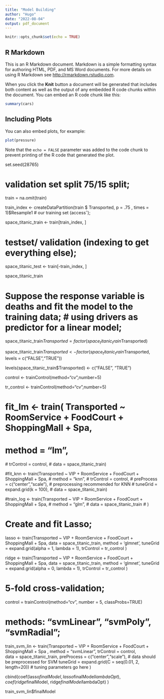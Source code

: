 ```yaml
---
title: "Model Building"
author: "Hugo"
date: "2022-08-04"
output: pdf_document
---
```


```r
knitr::opts_chunk$set(echo = TRUE)
```

## R Markdown

This is an R Markdown document. Markdown is a simple formatting syntax for authoring HTML, PDF, and MS Word documents. For more details on using R Markdown see <http://rmarkdown.rstudio.com>.

When you click the **Knit** button a document will be generated that includes both content as well as the output of any embedded R code chunks within the document. You can embed an R code chunk like this:

```r
summary(cars)
```

## Including Plots

You can also embed plots, for example:

```r
plot(pressure)
```

Note that the `echo = FALSE` parameter was added to the code chunk to prevent printing of the R code that generated the plot.


set.seed(28765)

# validation set split 75/15 split;

train = na.omit(train)

train_index <- createDataPartition(train $ Transported, p = .75 , times = 1)$Resample1 # our training set (accessˆ);

space_titanic_train <- train[train_index, ]

# testset/ validation (indexing to get everything else);

space_titanic_test <- train[-train_index, ]

space_titanic_train



# Suppose the response variable is deaths and fit the model to the training data; # using drivers as predictor for a linear model;

space_titanic_train$Transported = factor(space_titanic_train$Transported)

space_titanic_train$Transported <- factor(space_titanic_train$Transported, levels = c("FALSE","TRUE"))

levels(space_titanic_train$Transported) <- c("FALSE", "TRUE")

control <- trainControl(method="cv",number=5)

tr_control <- trainControl(method="cv",number=5)

# fit_lm <- train( Transported ~ RoomService + FoodCourt + ShoppingMall + Spa,
#                method = "lm",
 #               trControl = control,
  #              data = space_titanic_train)

#fit_knn <- train(Transported ~ VIP + RoomService + FoodCourt + ShoppingMall + Spa,
#                 method = "knn",
 #                trControl = control,
  #               preProcess = c("center","scale"), # preprocessing recommended for KNN
   #              tuneGrid = expand.grid(k = 100),
    #             data = space_titanic_train)

#train_log <- train(Transported ~ VIP + RoomService + FoodCourt + ShoppingMall + Spa, 
 #                  method = "glm", 
  #                 data = space_titanic_train
   #                )

# Create and fit Lasso;

lasso <- train(Transported ~ VIP + RoomService + FoodCourt + ShoppingMall + Spa,
             data = space_titanic_train,
             method = 'glmnet', 
             tuneGrid = expand.grid(alpha = 1, lambda = 1),
             trControl = tr_control 
) 

ridge <- train(Transported ~ VIP + RoomService + FoodCourt + ShoppingMall + Spa,
             data = space_titanic_train,
             method = 'glmnet', 
             tuneGrid = expand.grid(alpha = 0, lambda = 1),
             trControl = tr_control 
)

# 5-fold cross-validation;

control = trainControl(method="cv", number = 5, classProbs=TRUE)

# methods: "svmLinear", "svmPoly", "svmRadial";



train_svm_lin <- train(Transported ~ VIP + RoomService + FoodCourt + ShoppingMall + Spa ,
                       method = "svmLinear", 
                       trControl = control,  
                       data = space_titanic_train,
                       preProcess = c("center","scale"),  # data should be preprocessed for SVM
                       tuneGrid = expand.grid(C = seq(0.01, 2, length=20))  # tuning parameters go here
                   )


cbind(coef(lasso$finalModel, lasso$finalModel$lambdaOpt),
      coef(ridge$finalModel, ridge$finalModel$lambdaOpt)
      )

train_svm_lin$finalModel





